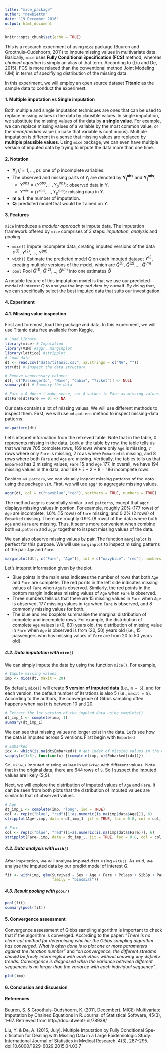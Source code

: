 ```yaml
---
title: "mice_package"
author: "newbiettn"
date: "19 December 2016"
output: html_document
---
```


```r
knitr::opts_chunk$set(echo = TRUE)
```

This is a research experiment of using `mice` package (Buuren and Groothuis-Oudshoorn, 2011) to impute missing values in multivariate data. Basically, `mice` uses __Fully Conditional Specification (FCS)__ method, whereas _chained equation_ is simply an alias of that term. According to (Liu and De, 2015), FCS is more relaxed than the conventional method Joint Modeling (JM) in terms of specifiying distribution of the missing data. 

In this experiment, we will employ an open source dataset __Titanic__ as the sample data to conduct the experiment. 

#### 1. Multiple imputation vs Single imputation
Both multiple and single imputation techniques are ones that can be used to replace missing values in the data by plausible values. In single imputation, we substitute the missing values of the data by __a single value__. For example, we can replace missing values of a variable by the most common value, or the _mean/median_ value (in case that variable is continuous). Multiple imputation is different in a sense that missing values are replaced by __multiple plausible values__. Using `mice` package, we can even have multiple version of imputed data by trying to impute the data more than one time.


#### 2. Notation

- $\mathbf{Y_j}$ $(j = 1,..., p)$: one of $p$ incomplete variables.
- The observed and missing parts of $Y_j$ are denoted by $\mathbf{Y_j^{obs}}$ and $\mathbf{Y_j^{mis}}$.
    - $Y^{obs} = (Y^{obs},...,Y^{obs}_p)$: observed data in Y.
    - $Y^{mis} = (Y^{mis},...,Y^{mis}_p)$: missing data in Y.
- $\mathbf{m \ge 1}$: the number of imputation.
- $\mathbf{Q}$: predicted model that would be trained on $Y$.

#### 3. Features
`mice` introduces a _modular approach_ to impute data. The imputation framework offered by `mice` comprises of 3 steps: _imputation_, _analysis_ and _pooling_.

- `mice()` Impute incomplete data, creating imputed versions of the data $Y^{(1)}$, $Y^{(2)}$, ..., $Y^{(m)}$.
- `with()` Estimate the predicted model $Q$ on each imputed dataset $Y^{(i)}$, creating multiple versions of the model, which are $\hat{Q}^{(1)}$, $\hat{Q}^{(2)}$,..., $\hat{Q}^{(m)}$
- `pool`   Pool $\hat{Q}^{(1)}$, $\hat{Q}^{(2)}$,..., $\hat{Q}^{(m)}$ into one estimates $\bar{Q}$

A notable feature of this imputation model is that we use our predicted model of interest $Q$ to analyse the imputed data by ourself. By doing that, we can specifically select the best imputed data that suits our investigation.

#### 4. Experiment
#### 4.1. Missing value inspection
First and foremost, load the package and data. In this experiment, we will use Titanic data free available from Kaggle.

```r
# Load library
library(mice) # Imputation
library(VIM) #aggr, marginplot
library(lattice) #stripplot
# Load data
dt <- read.csv("data/titanic.csv", na.strings = c("NA", ""))
str(dt) # Inspect the data structure

# Remove unnecessary columns
dt[, c("PassengerId", "Name", "Cabin", "Ticket")] <- NULL
summary(dt) # Summary the data

# Fare = 0 doesn't make sense, set 0 values in Fare as missing values
dt$Fare[dt$Fare == 0] <- NA
```

Our data contains a lot of missing values. We will use different methods to inspect them. First, we will use `md.pattern` method to inspect missing-data patterns.

```r
md.pattern(dt)
```

Let's intepret information from the retrieved table. Note that in the table, 0 represents missing in the data. Look at the table by row, the table tells us that we have 705 complete rows, 169 rows where only `Age` is missing, `7` rows where only `Fare` is missing, 2 rows where `Embarked` is missing, and 8 rows where both `Fare` and `Age` are missing. Vertically, the tables tells us that `Embarked` has 2 missing values, `Fare` 15, and `Age` 177. In overall, we have 194 missing values in the data, and 169 + 7 + 2 + 8 = 186 incomplete rows.

Besides `md.pattern`, we can visually inspect missing patterns of the data using the package `VIM`. First, we will use `aggr` to aggregate missing values. 

```r
aggr(dt, col = c("navyblue","red"), sortVars = TRUE, numbers = TRUE)
```

The method `aggr` is essentially similar to `md.patterns`, except that `aggr` displays missing values in portion. For example, roughly 20% (177 rows) of `Age` are incomplete, 1.6% (15 rows) of `Fare` missing, and 0.2% (2 rows) of `Embarked` missing. There are roughly 0.9% (8 rows) of the data where both `Age` and `Fare` are missing. Thus, it seems more convenient when combine both `md.pattern` and `aggr` together to inspect missing values of the data.

We can also observe missing values by pair. The function `marginplot` is perfect for this purpose. We will use `marginplot` to inspect missing patterns of the pair `Age` and `Fare`.

```r
marginplot(dt[, c("Fare", "Age")], col = c("navyblue", "red"), numbers = TRUE, pch = 19)
```

Let's intepret information given by the plot. 

- Blue points in the main area indicates the number of rows that both `Age` and `Fare` are complete. The red points in the left side indicates missing values of `Fare` when `Age` is observed. Similarly, the red points in the bottom margin indicates missing values of `Age` when `Fare` is observed. 
- Three numbers tells us that there are 15 missing values in `Fare` when `Age` is observed, 177 missing values in `Age` when `Fare` is observed, and 8 commonly missing values for both.
- The blue and red boxplots summarise the marginal distribution of complete and incomplete rows. For example, the distribution of complete `Age` values is (0, 80) years old, the distribution of missing value in `Fare` when `Age` is observed is from (20, 50) years old (i.e., 15 passengers who has missing values of `Fare` are from 20 to 50 years old).

##### 4.2. Data imputation with `mice()`
We can simply impute the data by using the function `mice()`. For example,

```r
# Impute missing values
imp <- mice(dt, maxit = 20) 
```

By default, `mice()` will create __5 version of imputed data__ (i.e., `m = 5`), and for each version, the default number of iterations is also 5 (i.e., `maxit = 5`). According to the authors, the convergence of Gibbs sampling often happens when `maxit` is between 10 and 20. 

```r
# Extract the 1st version of the imputed data using complete()
dt_imp_1 <- complete(imp, 1)
summary(dt_imp_1)
```
We can see that missing values no longer exist in the data. Let's see how the data is imputed across 5 versions. First begin with `Embarked`

```r
# Embarked
idx <- which(is.na(dt$Embarked)) # get index of missing values in the original data
sapply(c(1:5), function(x) {(complete(imp, x)$Embarked[idx])})
```

So, `mice()` imputed missing values in `Embarked` with different values. Note that in the original data, there are 644 rows of `S`. So I suspect the imputed values are likely (S,S).

Next, we will explore the distribution of imputed values of `Age` and `Fare`. It can be seen from both plots that the distribution of imputed values are similar to that of observed values. 

```r
# Age
dt_imp_1 <- complete(imp, "long", inc = TRUE)
col <- rep(c("blue", "red")[1+as.numeric(is.na(imp$data$Age))], 6)
stripplot(Age~.imp, data = dt_imp_1, jit = TRUE, fac = 0.8, col = col, xlab = "Imputation Number")

# Fare
col <- rep(c("blue", "red")[1+as.numeric(is.na(imp$data$Fare))], 6)
stripplot(Fare~.imp, data = dt_imp_1, jit = TRUE, fac = 0.8, col = col, xlab = "Imputation Number")
```

##### 4.2. Data analysis with `with()` 
After imputation, we will analyse imputed data using `with()`. As said, we analyse the imputed data by our predict model of interest $Q$.

```r
fit <- with(imp, glm(Survived ~ Sex + Age + Fare + Pclass + SibSp + Parch + Embarked, 
                     family = "binomial"))
```

##### 4.3. Result pooling with `pool()`

```r
pool(fit)
summary(pool(fit))
```

#### 5. Convergence assessment
Convergence assessment of Gibbs sampling algorithm is important to check that if the algorithm is converged. According to the paper: _"There is no clear-cut method for determining whether the Gibbs sampling algorithm has converged. What is often done is to plot one or more parameters against the iteration number"_ and _"on convergence, the different streams should be freely intermingled with each other, without showing any definite trends. Convergence is diagnosed when the variance between different sequences is no larger than the variance with each individual sequence"_.

```r
plot(imp)
```

#### 6. Conclusion and discussion

#### References

Buuren, S. & Groothuis-Oudshoorn, K. (2011, December). MICE: Multivariate Imputation by Chained Equations in R. Journal of Statistical Software, 45(3), 1–67. Retrieved from http://doc.utwente.nl/78938/

Liu, Y. & De, A. (2015, July). Multiple Imputation by Fully Conditional Spe- cification for Dealing with Missing Data in a Large Epidemiologic Study. International Journal of Statistics in Medical Research, 4(3), 287–295. doi:10.6000/1929-6029.2015.04.03.7